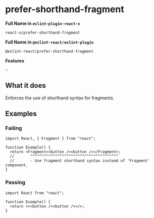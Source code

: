 # prefer-shorthand-fragment

**Full Name in `eslint-plugin-react-x`**

```plain copy
react-x/prefer-shorthand-fragment
```

**Full Name in `@eslint-react/eslint-plugin`**

```plain copy
@eslint-react/prefer-shorthand-fragment
```

**Features**

`💡`

## What it does

Enforces the use of shorthand syntax for fragments.

## Examples

### Failing

```tsx
import React, { Fragment } from "react";

function Example() {
  return <Fragment><button /><button /></Fragment>;
  //       ^^^^^^^^^^^^^^^^^^^^^^^^^^^^^^^^^^^^^^^
  //       - Use fragment shorthand syntax instead of 'Fragment' component.
}
```

### Passing

```tsx
import React from "react";

function Example() {
  return <><button /><button /></>;
}
```
